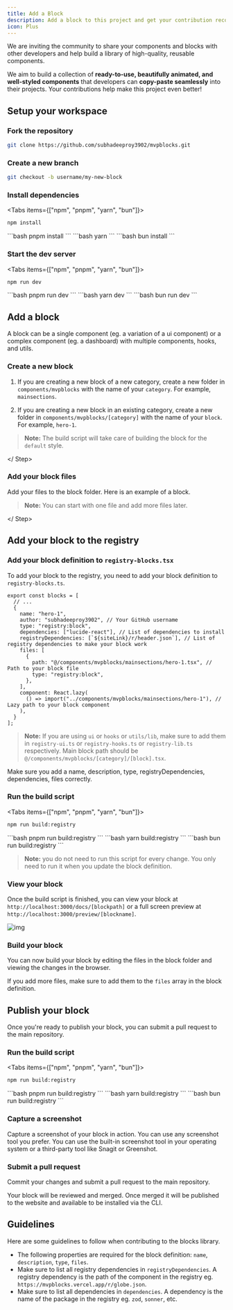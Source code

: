 ```yaml
---
title: Add a Block
description: Add a block to this project and get your contribution recognized.
icon: Plus
---
```



We are inviting the community to share your components and blocks with other developers and help build a library of high-quality, reusable components.

We aim to build a collection of **ready-to-use, beautifully animated, and well-styled components** that developers can **copy-paste seamlessly** into their projects. Your contributions help make this project even better!

## Setup your workspace

<Steps>

<Step>

### Fork the repository

```bash
git clone https://github.com/subhadeeproy3902/mvpblocks.git
```

</Step>

<Step>

### Create a new branch

```bash
git checkout -b username/my-new-block
```

</Step>

<Step>

### Install dependencies

<Tabs items={["npm", "pnpm", "yarn", "bun"]}>
  <Tab>
  ```bash 
  npm install 
  ```
  </Tab>
  <Tab>
  ```bash 
  pnpm install 
  ```
  </Tab>
  <Tab>
  ```bash 
  yarn 
  ```
  </Tab>
  <Tab>
  ```bash 
  bun install  
  ```
  </Tab>
</Tabs>

</Step>

<Step>

### Start the dev server

<Tabs items={["npm", "pnpm", "yarn", "bun"]}>
  <Tab>
  ```bash 
  npm run dev
  ```
  </Tab>
  <Tab>
  ```bash 
  pnpm run dev
  ```
  </Tab>
  <Tab>
  ```bash 
  yarn dev
  ```
  </Tab>
  <Tab>
  ```bash 
  bun run dev
  ```
  </Tab>
</Tabs>

</Step>

</Steps>

## Add a block

A block can be a single component (eg. a variation of a ui component) or a complex component (eg. a dashboard) with multiple components, hooks, and utils.

<Steps>

<Step>

### Create a new block

1. If you are creating a new block of a new category, create a new folder in `components/mvpblocks` with the name of your `category`. For example, `mainsections`.

2. If you are creating a new block in an existing category, create a new folder in `components/mvpblocks/[category]` with the name of your `block`. For example, `hero-1`.

> **Note:** The build script will take care of building the block for the `default` style.

</ Step>

<Step>

### Add your block files

Add your files to the block folder. Here is an example of a block.

<Files>
  <Folder name="component" defaultOpen>
    <Folder name="mvpblocks" defaultOpen>
      <Folder name="your-category" defaultOpen>
        <File name="your-block.tsx" />
      </Folder>
    </Folder>
    <Folder name="ui" defaultOpen>
      <File name="button.tsx" />
      <File name="tabs.tsx" />
      <File name="dialog.tsx" />
    </Folder>
  </Folder>
  <Folder name="hooks" defaultOpen>
    <File name="useYourHook.ts" />
  </Folder>
</Files>

> **Note:** You can start with one file and add more files later.

</ Step>

</Steps>

## Add your block to the registry

<Steps>

<Step>

### Add your block definition to `registry-blocks.tsx`

To add your block to the registry, you need to add your block definition to `registry-blocks.ts`.

```tsx title="registry/registry-blocks.tsx"
export const blocks = [
  // ...
  {
    name: "hero-1",
    author: "subhadeeproy3902", // Your GitHub username
    type: "registry:block",
    dependencies: ["lucide-react"], // List of dependencies to install
    registryDependencies: [`${siteLink}/r/header.json`], // List of registry dependencies to make your block work
    files: [
      {
        path: "@/components/mvpblocks/mainsections/hero-1.tsx", // Path to your block file
        type: "registry:block",
      },
    ],
    component: React.lazy(
      () => import("../components/mvpblocks/mainsections/hero-1"), // Lazy path to your block component
    ),
  }
];
```

> **Note:** If you are using `ui` or `hooks` or `utils/lib`, make sure to add them in `registry-ui.ts` or `registry-hooks.ts` or `registry-lib.ts` respectively. Main block path should be `@/components/mvpblocks/[category]/[block].tsx`.

Make sure you add a name, description, type, registryDependencies, dependencies, files correctly.

</Step>

<Step>

### Run the build script

<Tabs items={["npm", "pnpm", "yarn", "bun"]}>
  <Tab>
  ```bash 
  npm run build:registry
  ```
  </Tab>
  <Tab>
  ```bash 
  pnpm run build:registry
  ```
  </Tab>
  <Tab>
  ```bash 
  yarn build:registry
  ```
  </Tab>
  <Tab>
  ```bash 
  bun run build:registry
  ```
  </Tab>
</Tabs>

> **Note:** you do not need to run this script for every change. You only need to run it when you update the block definition.

</Step>

<Step>

### View your block

Once the build script is finished, you can view your block at `http://localhost:3000/docs/[blockpath]` or a full screen preview at `http://localhost:3000/preview/[blockname]`.

![img](/previewimg.png)

</Step>

<Step>

### Build your block

You can now build your block by editing the files in the block folder and viewing the changes in the browser.

If you add more files, make sure to add them to the `files` array in the block definition.

</Step>

</Steps>

## Publish your block

Once you're ready to publish your block, you can submit a pull request to the main repository.

<Steps>

<Step>

### Run the build script

<Tabs items={["npm", "pnpm", "yarn", "bun"]}>
  <Tab>
  ```bash 
  npm run build:registry
  ```
  </Tab>
  <Tab>
  ```bash 
  pnpm run build:registry
  ```
  </Tab>
  <Tab>
  ```bash 
  yarn build:registry
  ```
  </Tab>
  <Tab>
  ```bash 
  bun run build:registry
  ```
  </Tab>
</Tabs>

</Step>

<Step>

### Capture a screenshot

Capture a screenshot of your block in action. You can use any screenshot tool you prefer.
You can use the built-in screenshot tool in your operating system or a third-party tool like Snagit or Greenshot.

</Step>

<Step>

### Submit a pull request

Commit your changes and submit a pull request to the main repository.

Your block will be reviewed and merged. Once merged it will be published to the website and available to be installed via the CLI.

</Step>

</Steps>

## Guidelines

Here are some guidelines to follow when contributing to the blocks library.

- The following properties are required for the block definition: `name`, `description`, `type`, `files`.
- Make sure to list all registry dependencies in `registryDependencies`. A registry dependency is the path of the component in the registry eg. `https://mvpblocks.vercel.app/r/globe.json`.
- Make sure to list all dependencies in `dependencies`. A dependency is the name of the package in the registry eg. `zod`, `sonner`, etc.
